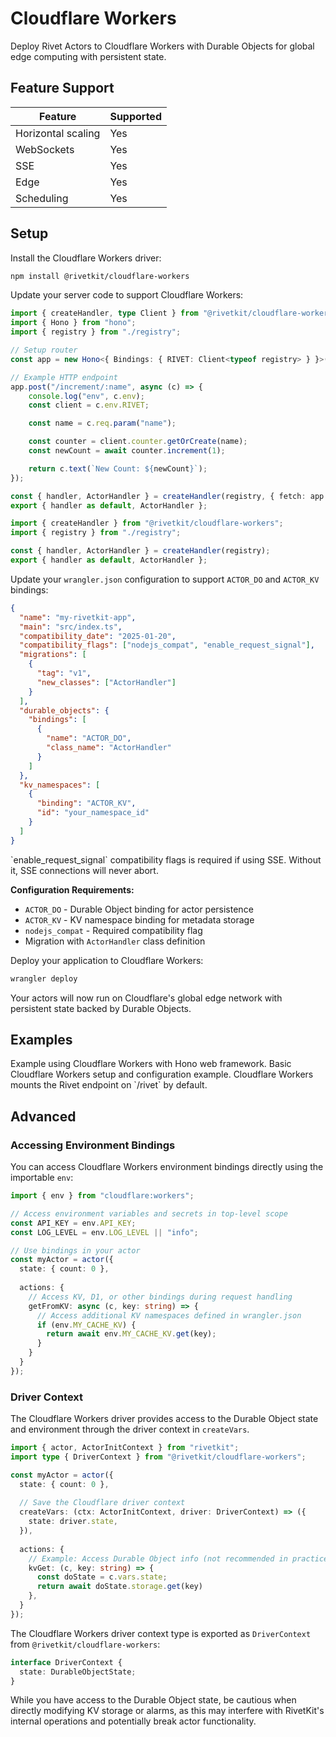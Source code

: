 # Cloudflare Workers

Deploy Rivet Actors to Cloudflare Workers with Durable Objects for global edge computing with persistent state.

## Feature Support

| Feature | Supported |
| --- | --- |
| Horizontal scaling | Yes |
| WebSockets | Yes |
| SSE | Yes |
| Edge | Yes |
| Scheduling | Yes |

## Setup

<Steps>
<Step title="Install packages">

Install the Cloudflare Workers driver:

```bash
npm install @rivetkit/cloudflare-workers
```

</Step>

<Step title="Configure the driver">

Update your server code to support Cloudflare Workers:

<Tabs>
<Tab title="Hono">

```typescript {{"title":"server.ts"}}
import { createHandler, type Client } from "@rivetkit/cloudflare-workers";
import { Hono } from "hono";
import { registry } from "./registry";

// Setup router
const app = new Hono<{ Bindings: { RIVET: Client<typeof registry> } }>();

// Example HTTP endpoint
app.post("/increment/:name", async (c) => {
	console.log("env", c.env);
	const client = c.env.RIVET;

	const name = c.req.param("name");

	const counter = client.counter.getOrCreate(name);
	const newCount = await counter.increment(1);

	return c.text(`New Count: ${newCount}`);
});

const { handler, ActorHandler } = createHandler(registry, { fetch: app.fetch });
export { handler as default, ActorHandler };
```

</Tab>

<Tab title="No Router">

```typescript {{"title":"server.ts"}}
import { createHandler } from "@rivetkit/cloudflare-workers";
import { registry } from "./registry";

const { handler, ActorHandler } = createHandler(registry);
export { handler as default, ActorHandler };
```

</Tab>
</Tabs>

</Step>

<Step title="Configure Wrangler">

Update your `wrangler.json` configuration to support `ACTOR_DO` and `ACTOR_KV` bindings:

```json {{"title":"wrangler.json"}}
{
  "name": "my-rivetkit-app",
  "main": "src/index.ts",
  "compatibility_date": "2025-01-20",
  "compatibility_flags": ["nodejs_compat", "enable_request_signal"],
  "migrations": [
    {
      "tag": "v1",
      "new_classes": ["ActorHandler"]
    }
  ],
  "durable_objects": {
    "bindings": [
      {
        "name": "ACTOR_DO",
        "class_name": "ActorHandler"
      }
    ]
  },
  "kv_namespaces": [
    {
      "binding": "ACTOR_KV",
      "id": "your_namespace_id"
    }
  ]
}
```

<Note>
	`enable_request_signal` compatibility flags is required if using SSE. Without it, SSE connections will never abort.
</Note>

**Configuration Requirements:**

- `ACTOR_DO` - Durable Object binding for actor persistence
- `ACTOR_KV` - KV namespace binding for metadata storage
- `nodejs_compat` - Required compatibility flag
- Migration with `ActorHandler` class definition

</Step>

<Step title="Deploy">

Deploy your application to Cloudflare Workers:

```bash
wrangler deploy
```

Your actors will now run on Cloudflare's global edge network with persistent state backed by Durable Objects.

</Step>
</Steps>

## Examples

<CardGroup>
<Card title="Cloudflare Workers + Hono" href="https://github.com/rivet-gg/rivetkit/tree/main/examples/cloudflare-workers-hono" target="_blank">
Example using Cloudflare Workers with Hono web framework.
</Card>

<Card title="Cloudflare Workers Basic" href="https://github.com/rivet-gg/rivetkit/tree/main/examples/cloudflare-workers" target="_blank">
Basic Cloudflare Workers setup and configuration example.
</Card>
</CardGroup>

<Note>
	Cloudflare Workers mounts the Rivet endpoint on `/rivet` by default.
</Note>

## Advanced

### Accessing Environment Bindings

You can access Cloudflare Workers environment bindings directly using the importable `env`:

```typescript
import { env } from "cloudflare:workers";

// Access environment variables and secrets in top-level scope
const API_KEY = env.API_KEY;
const LOG_LEVEL = env.LOG_LEVEL || "info";

// Use bindings in your actor
const myActor = actor({
  state: { count: 0 },
  
  actions: {
    // Access KV, D1, or other bindings during request handling
    getFromKV: async (c, key: string) => {
      // Access additional KV namespaces defined in wrangler.json
      if (env.MY_CACHE_KV) {
        return await env.MY_CACHE_KV.get(key);
      }
    }
  }
});
```

### Driver Context

The Cloudflare Workers driver provides access to the Durable Object state and environment through the driver context in `createVars`.

```typescript
import { actor, ActorInitContext } from "rivetkit";
import type { DriverContext } from "@rivetkit/cloudflare-workers";

const myActor = actor({
  state: { count: 0 },
  
  // Save the Cloudflare driver context
  createVars: (ctx: ActorInitContext, driver: DriverContext) => ({ 
    state: driver.state,
  }),
  
  actions: {
    // Example: Access Durable Object info (not recommended in practice)
    kvGet: (c, key: string) => {
      const doState = c.vars.state;
	  return await doState.storage.get(key)
    },
  }
});
```

The Cloudflare Workers driver context type is exported as `DriverContext` from `@rivetkit/cloudflare-workers`:

```typescript
interface DriverContext {
  state: DurableObjectState;
}
```

<Warning>
While you have access to the Durable Object state, be cautious when directly modifying KV storage or alarms, as this may interfere with RivetKit's internal operations and potentially break actor functionality.
</Warning>

